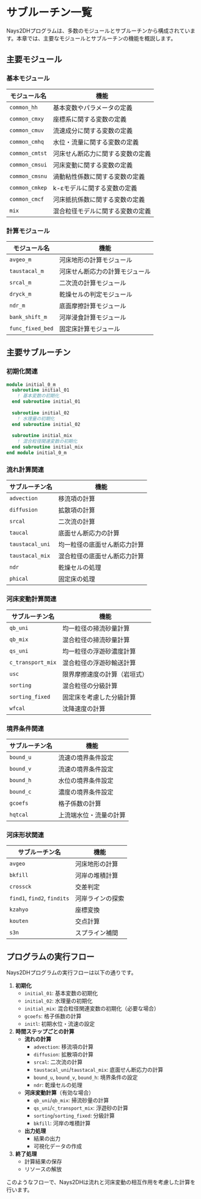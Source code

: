 ﻿

# サブルーチン一覧

Nays2DHプログラムは、多数のモジュールとサブルーチンから構成されています。本章では、主要なモジュールとサブルーチンの機能を概説します。

## 主要モジュール

### 基本モジュール

| モジュール名 | 機能 |
|--------------|------|
| `common_hh` | 基本変数やパラメータの定義 |
| `common_cmxy` | 座標系に関する変数の定義 |
| `common_cmuv` | 流速成分に関する変数の定義 |
| `common_cmhq` | 水位・流量に関する変数の定義 |
| `common_cmtst` | 河床せん断応力に関する変数の定義 |
| `common_cmsui` | 河床変動に関する変数の定義 |
| `common_cmsnu` | 渦動粘性係数に関する変数の定義 |
| `common_cmkep` | k-εモデルに関する変数の定義 |
| `common_cmcf` | 河床抵抗係数に関する変数の定義 |
| `mix` | 混合粒径モデルに関する変数の定義 |

### 計算モジュール

| モジュール名 | 機能 |
|--------------|------|
| `avgeo_m` | 河床地形の計算モジュール |
| `taustacal_m` | 河床せん断応力の計算モジュール |
| `srcal_m` | 二次流の計算モジュール |
| `dryck_m` | 乾燥セルの判定モジュール |
| `ndr_m` | 底面摩擦計算モジュール |
| `bank_shift_m` | 河岸浸食計算モジュール |
| `func_fixed_bed` | 固定床計算モジュール |

## 主要サブルーチン

### 初期化関連

```fortran
module initial_0_m
  subroutine initial_01
    ! 基本変数の初期化
  end subroutine initial_01
  
  subroutine initial_02
    ! 水理量の初期化
  end subroutine initial_02
  
  subroutine initial_mix
    ! 混合粒径関連変数の初期化
  end subroutine initial_mix
end module initial_0_m
```

### 流れ計算関連

| サブルーチン名 | 機能 |
|----------------|------|
| `advection` | 移流項の計算 |
| `diffusion` | 拡散項の計算 |
| `srcal` | 二次流の計算 |
| `taucal` | 底面せん断応力の計算 |
| `taustacal_uni` | 均一粒径の底面せん断応力計算 |
| `taustacal_mix` | 混合粒径の底面せん断応力計算 |
| `ndr` | 乾燥セルの処理 |
| `phical` | 固定床の処理 |

### 河床変動計算関連

| サブルーチン名 | 機能 |
|----------------|------|
| `qb_uni` | 均一粒径の掃流砂量計算 |
| `qb_mix` | 混合粒径の掃流砂量計算 |
| `qs_uni` | 均一粒径の浮遊砂濃度計算 |
| `c_transport_mix` | 混合粒径の浮遊砂輸送計算 |
| `usc` | 限界摩擦速度の計算（岩垣式） |
| `sorting` | 混合粒径の分級計算 |
| `sorting_fixed` | 固定床を考慮した分級計算 |
| `wfcal` | 沈降速度の計算 |

### 境界条件関連

| サブルーチン名 | 機能 |
|----------------|------|
| `bound_u` | 流速の境界条件設定 |
| `bound_v` | 流速の境界条件設定 |
| `bound_h` | 水位の境界条件設定 |
| `bound_c` | 濃度の境界条件設定 |
| `gcoefs` | 格子係数の計算 |
| `hqtcal` | 上流端水位・流量の計算 |

### 河床形状関連

| サブルーチン名 | 機能 |
|----------------|------|
| `avgeo` | 河床地形の計算 |
| `bkfill` | 河岸の堆積計算 |
| `crossck` | 交差判定 |
| `find1`, `find2`, `findits` | 河岸ラインの探索 |
| `kzahyo` | 座標変換 |
| `kouten` | 交点計算 |
| `s3n` | スプライン補間 |

## プログラムの実行フロー

Nays2DHプログラムの実行フローは以下の通りです。

1. **初期化**
   - `initial_01`: 基本変数の初期化
   - `initial_02`: 水理量の初期化
   - `initial_mix`: 混合粒径関連変数の初期化（必要な場合）
   - `gcoefs`: 格子係数の計算
   - `initl`: 初期水位・流速の設定

2. **時間ステップごとの計算**
   - **流れの計算**
     - `advection`: 移流項の計算
     - `diffusion`: 拡散項の計算
     - `srcal`: 二次流の計算
     - `taustacal_uni`/`taustacal_mix`: 底面せん断応力の計算
     - `bound_u`, `bound_v`, `bound_h`: 境界条件の設定
     - `ndr`: 乾燥セルの処理

   - **河床変動計算**（有効な場合）
     - `qb_uni`/`qb_mix`: 掃流砂量の計算
     - `qs_uni`/`c_transport_mix`: 浮遊砂の計算
     - `sorting`/`sorting_fixed`: 分級計算
     - `bkfill`: 河岸の堆積計算

   - **出力処理**
     - 結果の出力
     - 可視化データの作成

3. **終了処理**
   - 計算結果の保存
   - リソースの解放

このようなフローで、Nays2DHは流れと河床変動の相互作用を考慮した計算を行います。 
